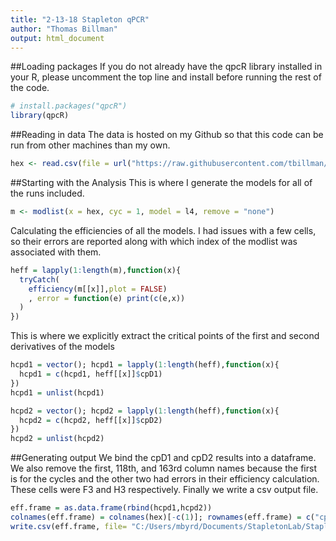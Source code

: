 ```yaml
---
title: "2-13-18 Stapleton qPCR"
author: "Thomas Billman"
output: html_document
---
```

##Loading packages
If you do not already have the qpcR library installed in your R, please uncomment the top line and install before running the rest of the code.
```r
# install.packages("qpcR")
library(qpcR)
```
##Reading in data
The data is hosted on my Github so that this code can be run from other machines than my own.
```r
hex <- read.csv(file = url("https://raw.githubusercontent.com/tbillman/Stapleton-Lab/master/qpcR/2-13-18/Stapleton%20Test%202.13.18%20HEX.csv"))
```
##Starting with the Analysis
This is where I generate the models for all of the runs included. 
```r
m <- modlist(x = hex, cyc = 1, model = l4, remove = "none")
```
Calculating the efficiencies of all the models. I had issues with a few cells, so their errors are reported along with which index of the modlist was associated with them.
```r
heff = lapply(1:length(m),function(x){
  tryCatch(
    efficiency(m[[x]],plot = FALSE)
    , error = function(e) print(c(e,x))
  )
})
```
This is where we explicitly extract the critical points of the first and second derivatives of the models
```r
hcpd1 = vector(); hcpd1 = lapply(1:length(heff),function(x){
  hcpd1 = c(hcpd1, heff[[x]]$cpD1)
})
hcpd1 = unlist(hcpd1)

hcpd2 = vector(); hcpd2 = lapply(1:length(heff),function(x){
  hcpd2 = c(hcpd2, heff[[x]]$cpD2)
})
hcpd2 = unlist(hcpd2)
```
##Generating output
We bind the cpD1 and cpD2 results into a dataframe. We also remove the first, 118th, and 163rd column names because the first is for the cycles and the other two had errors in their efficiency calculation. These cells were F3 and H3 respectively. Finally we write a csv output file.
```r
eff.frame = as.data.frame(rbind(hcpd1,hcpd2))
colnames(eff.frame) = colnames(hex)[-c(1)]; rownames(eff.frame) = c("cpD1","cpD2")
write.csv(eff.frame, file= "C:/Users/mbyrd/Documents/StapletonLab/Stapleton_Lab/qPCR/EffDat1.csv")
```